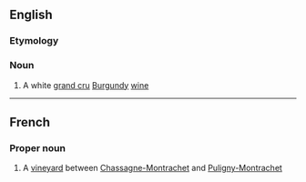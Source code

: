 ==English==

===Etymology===
{{etyl|fr|en}}

===Noun===
{{wikipedia}}
{{en-noun}}

# A white [[grand cru]] [[Burgundy]] [[wine]]

----

==French==

===Proper noun===
{{fr-proper noun}}

# A [[vineyard]] between [[Chassagne-Montrachet]] and [[Puligny-Montrachet]]